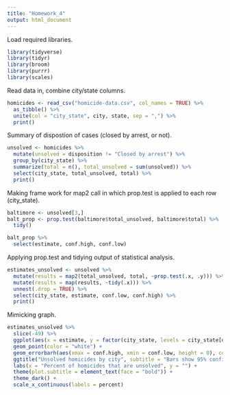 ```yaml
---
title: "Homework_4"
output: html_document
---
```

Load required libraries.
```r
library(tidyverse)
library(tidyr)
library(broom)
library(purrr)
library(scales)
```
Read data in, combine city/state columns. 
```r

homicides <- read_csv("homicide-data.csv", col_names = TRUE) %>% 
  as_tibble() %>% 
  unite(col = "city_state", city, state, sep = ",") %>% 
  print()
```
Summary of dispostion of cases (closed by arrest, or not).
```r
unsolved <- homicides %>% 
  mutate(unsolved = disposition != "Closed by arrest") %>% 
  group_by(city_state) %>% 
  summarize(total = n(), total_unsolved = sum(unsolved)) %>%
  select(city_state, total_unsolved, total) %>% 
  print()
```
Making frame work for map2 call in which prop.test is applied to each row (city_state). 
```r
baltimore <- unsolved[3,]
balt_prop <- prop.test(baltimore$total_unsolved, baltimore$total) %>% 
  tidy()

balt_prop %>% 
  select(estimate, conf.high, conf.low)
```
Applying prop.test and tidying output of statistical analysis. 
```r
estimates_unsolved <- unsolved %>% 
  mutate(results = map2(total_unsolved, total, ~prop.test(.x, .y))) %>% 
  mutate(results = map(results, ~tidy(.x))) %>% 
  unnest(.drop = TRUE) %>% 
  select(city_state, estimate, conf.low, conf.high) %>% 
  print()
```
Mimicking graph. 
```r
estimates_unsolved %>%
  slice(-49) %>% 
  ggplot(aes(x = estimate, y = factor(city_state, levels = city_state[order(estimate)]))) +
  geom_point(color = "white") +
  geom_errorbarh(aes(xmax = conf.high, xmin = conf.low, height = 0), color = "white") +
  ggtitle("Unsolved homicides by city", subtitle = "Bars show 95% confidence interval") +
  labs(x = "Percent of homicides that are unsolved", y = "") +
  theme(plot.subtitle = element_text(face = "bold")) +
  theme_dark() +
  scale_x_continuous(labels = percent)
```



